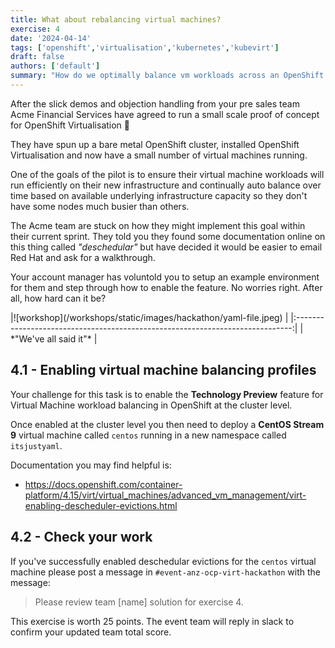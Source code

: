 ```yaml
---
title: What about rebalancing virtual machines?
exercise: 4
date: '2024-04-14'
tags: ['openshift','virtualisation','kubernetes','kubevirt']
draft: false
authors: ['default']
summary: "How do we optimally balance vm workloads across an OpenShift cluster?"
---
```


After the slick demos and objection handling from your pre sales team Acme Financial Services have agreed to run a small scale proof of concept for OpenShift Virtualisation 🎉

They have spun up a bare metal OpenShift cluster, installed OpenShift Virtualisation and now have a small number of virtual machines running.

One of the goals of the pilot is to ensure their virtual machine workloads will run efficiently on their new infrastructure and continually auto balance over time based on available underlying infrastructure capacity so they don't have some nodes much busier than others.

The Acme team are stuck on how they might implement this goal within their current sprint. They told you they found some documentation online on this thing called *"deschedular"* but have decided it would be easier to email Red Hat and ask for a walkthrough.

Your account manager has voluntold you to setup an example environment for them and step through how to enable the feature. No worries right. After all, how hard can it be?

<Zoom>
|![workshop](/workshops/static/images/hackathon/yaml-file.jpeg)                 | 
|:-----------------------------------------------------------------------------:|
| *"We've all said it"*                                                         |
</Zoom>


## 4.1 - Enabling virtual machine balancing profiles

Your challenge for this task is to enable the **Technology Preview** feature for Virtual Machine workload balancing in OpenShift at the cluster level.

Once enabled at the cluster level you then need to deploy a **CentOS Stream 9** virtual machine called `centos` running in a new namespace called `itsjustyaml`.

Documentation you may find helpful is:
- https://docs.openshift.com/container-platform/4.15/virt/virtual_machines/advanced_vm_management/virt-enabling-descheduler-evictions.html


## 4.2 - Check your work

If you've successfully enabled deschedular evictions for the `centos` virtual machine please post a message in `#event-anz-ocp-virt-hackathon` with the message:

> Please review team [name] solution for exercise 4.

This exercise is worth 25 points. The event team will reply in slack to confirm your updated team total score.
